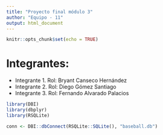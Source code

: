 ```yaml
---
title: "Proyecto final módulo 3"
author: "Equipo - 11"
output: html_document
---
```


```r
knitr::opts_chunk$set(echo = TRUE)
```

# Integrantes:

+ Integrante 1. Rol: Bryant Canseco Hernández
+ Integrante 2. Rol: Diego Gómez Santiago
+ Integrante 3. Rol: Fernando Alvarado Palacios

```r
library(DBI)
library(dbplyr)
library(RSQLite)

conn <- DBI::dbConnect(RSQLite::SQLite(), "baseball.db")
```


